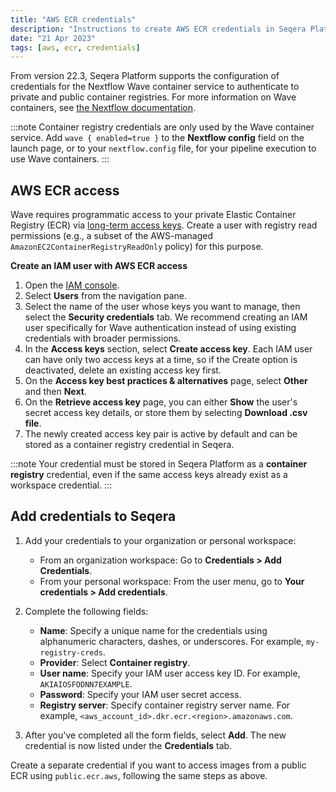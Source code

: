 ```yaml
---
title: "AWS ECR credentials"
description: "Instructions to create AWS ECR credentials in Seqera Platform."
date: "21 Apr 2023"
tags: [aws, ecr, credentials]
---
```


From version 22.3, Seqera Platform supports the configuration of credentials for the Nextflow Wave container service to authenticate to private and public container registries. For more information on Wave containers, see [the Nextflow documentation](https://www.nextflow.io/docs/latest/wave.html).

:::note
Container registry credentials are only used by the Wave container service. Add `wave { enabled=true }` to the **Nextflow config** field on the launch page, or to your `nextflow.config` file, for your pipeline execution to use Wave containers.
:::

## AWS ECR access

Wave requires programmatic access to your private Elastic Container Registry (ECR) via [long-term access keys](https://docs.aws.amazon.com/general/latest/gr/aws-sec-cred-types.html#create-long-term-access-keys). Create a user with registry read permissions (e.g., a subset of the AWS-managed `AmazonEC2ContainerRegistryReadOnly` policy) for this purpose.

**Create an IAM user with AWS ECR access**

1. Open the [IAM console](https://console.aws.amazon.com/iam/).
2. Select **Users** from the navigation pane.
3. Select the name of the user whose keys you want to manage, then select the **Security credentials** tab. We recommend creating an IAM user specifically for Wave authentication instead of using existing credentials with broader permissions.
4. In the **Access keys** section, select **Create access key**. Each IAM user can have only two access keys at a time, so if the Create option is deactivated, delete an existing access key first.
5. On the **Access key best practices & alternatives** page, select **Other** and then **Next**.
6. On the **Retrieve access key** page, you can either **Show** the user's secret access key details, or store them by selecting **Download .csv file**.
7. The newly created access key pair is active by default and can be stored as a container registry credential in Seqera.

:::note
Your credential must be stored in Seqera Platform as a **container registry** credential, even if the same access keys already exist as a workspace credential.
:::

## Add credentials to Seqera

1.  Add your credentials to your organization or personal workspace:
    - From an organization workspace: Go to **Credentials > Add Credentials**.
    - From your personal workspace: From the user menu, go to **Your credentials > Add credentials**.

2.  Complete the following fields:

    - **Name**: Specify a unique name for the credentials using alphanumeric characters, dashes, or underscores. For example, `my-registry-creds`.
    - **Provider**: Select **Container registry**.
    - **User name**: Specify your IAM user access key ID. For example, `AKIAIOSFODNN7EXAMPLE`.
    - **Password**: Specify your IAM user secret access.
    - **Registry server**: Specify container registry server name. For example, `<aws_account_id>.dkr.ecr.<region>.amazonaws.com`. 

3.  After you've completed all the form fields, select **Add**. The new credential is now listed under the **Credentials** tab.

Create a separate credential if you want to access images from a public ECR using `public.ecr.aws`, following the same steps as above.
